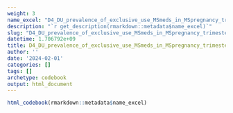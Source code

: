 ```yaml
---
weight: 3
name_excel: "D4_DU_prevalence_of_exclusive_use_MSmeds_in_MSpregnancy_trimesters.xlsx"
description: "`r get_description(rmarkdown::metadata$name_excel)`"
slug: "D4_DU_prevalence_of_exclusive_use_MSmeds_in_MSpregnancy_trimesters"
datetime: 1.706792e+09
title: D4_DU_prevalence_of_exclusive_use_MSmeds_in_MSpregnancy_trimesters
author: ''
date: '2024-02-01'
categories: []
tags: []
archetype: codebook
output: html_document
---
```


```r
html_codebook(rmarkdown::metadata$name_excel)
```
